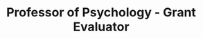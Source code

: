---
name: Dr. Tirza Leader
id: tirza-leader
affiliation: GGC
title: Professor of Psychology - Grant Evaluator
email: tleader@ggc.edu
phone: 
website: 
linkedin:
github:
image: ./tleader.jpg
desc: 
projects: []
---